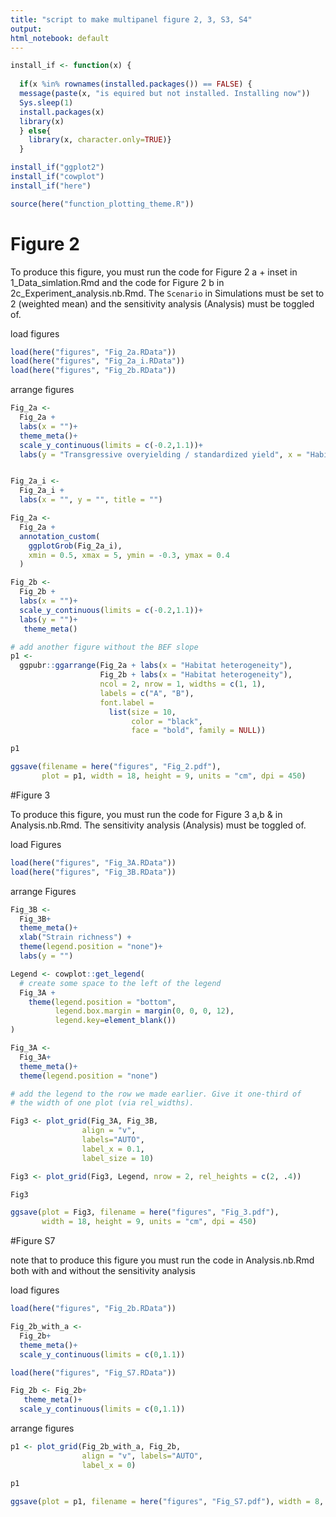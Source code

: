 ```yaml
---
title: "script to make multipanel figure 2, 3, S3, S4"
output:
html_notebook: default
---
```


```r
install_if <- function(x) {
  
  if(x %in% rownames(installed.packages()) == FALSE) {
  message(paste(x, "is equired but not installed. Installing now"))
  Sys.sleep(1)
  install.packages(x)
  library(x)
  } else{ 
    library(x, character.only=TRUE)}
  }

install_if("ggplot2")
install_if("cowplot")
install_if("here")

source(here("function_plotting_theme.R"))
```



# Figure 2

To produce this figure, you must run the code for Figure 2 a + inset in 1_Data_simlation.Rmd and the code for Figure 2 b in 2c_Experiment_analysis.nb.Rmd. The `Scenario` in Simulations must be set to 2 (weighted mean) and the sensitivity analysis (Analysis) must be toggled of. 

load figures
```r

load(here("figures", "Fig_2a.RData"))
load(here("figures", "Fig_2a_i.RData"))
load(here("figures", "Fig_2b.RData"))

```


arrange figures
```r
Fig_2a <- 
  Fig_2a +
  labs(x = "")+
  theme_meta()+
  scale_y_continuous(limits = c(-0.2,1.1))+
  labs(y = "Transgressive overyielding / standardized yield", x = "Habitat heterogeneity")


Fig_2a_i <- 
  Fig_2a_i +
  labs(x = "", y = "", title = "")

Fig_2a <- 
  Fig_2a +
  annotation_custom(
    ggplotGrob(Fig_2a_i),
    xmin = 0.5, xmax = 5, ymin = -0.3, ymax = 0.4
  )

Fig_2b <- 
  Fig_2b +
  labs(x = "")+
  scale_y_continuous(limits = c(-0.2,1.1))+
  labs(y = "")+
   theme_meta()

# add another figure without the BEF slope
p1 <- 
  ggpubr::ggarrange(Fig_2a + labs(x = "Habitat heterogeneity"), 
                    Fig_2b + labs(x = "Habitat heterogeneity"), 
                    ncol = 2, nrow = 1, widths = c(1, 1),
                    labels = c("A", "B"),
                    font.label = 
                      list(size = 10, 
                           color = "black", 
                           face = "bold", family = NULL))

p1

ggsave(filename = here("figures", "Fig_2.pdf"), 
       plot = p1, width = 18, height = 9, units = "cm", dpi = 450)

```

#Figure 3

To produce this figure, you must run the code for Figure 3 a,b & in Analysis.nb.Rmd. The sensitivity analysis  (Analysis) must be toggled of. 

load Figures
```r
load(here("figures", "Fig_3A.RData"))
load(here("figures", "Fig_3B.RData"))
```


arrange Figures
```r
Fig_3B <- 
  Fig_3B+
  theme_meta()+
  xlab("Strain richness") +
  theme(legend.position = "none")+
  labs(y = "")

Legend <- cowplot::get_legend(
  # create some space to the left of the legend
  Fig_3A + 
    theme(legend.position = "bottom", 
          legend.box.margin = margin(0, 0, 0, 12),
          legend.key=element_blank()) 
)

Fig_3A <- 
  Fig_3A+
  theme_meta()+
  theme(legend.position = "none")

# add the legend to the row we made earlier. Give it one-third of 
# the width of one plot (via rel_widths).

Fig3 <- plot_grid(Fig_3A, Fig_3B,
                align = "v",
                labels="AUTO",
                label_x = 0.1, 
                label_size = 10)

Fig3 <- plot_grid(Fig3, Legend, nrow = 2, rel_heights = c(2, .4))

Fig3

ggsave(plot = Fig3, filename = here("figures", "Fig_3.pdf"), 
       width = 18, height = 9, units = "cm", dpi = 450)
```


#Figure S7

note that to produce this figure you must run the code in Analysis.nb.Rmd both with and without the sensitivity analysis

load figures
```r
load(here("figures", "Fig_2b.RData"))

Fig_2b_with_a <- 
  Fig_2b+
  theme_meta()+
  scale_y_continuous(limits = c(0,1.1))

load(here("figures", "Fig_S7.RData"))

Fig_2b <- Fig_2b+
   theme_meta()+
  scale_y_continuous(limits = c(0,1.1))
```


arrange figures
```r
p1 <- plot_grid(Fig_2b_with_a, Fig_2b, 
                align = "v", labels="AUTO",
                label_x = 0)

p1

ggsave(plot = p1, filename = here("figures", "Fig_S7.pdf"), width = 8, height = 4)


```
